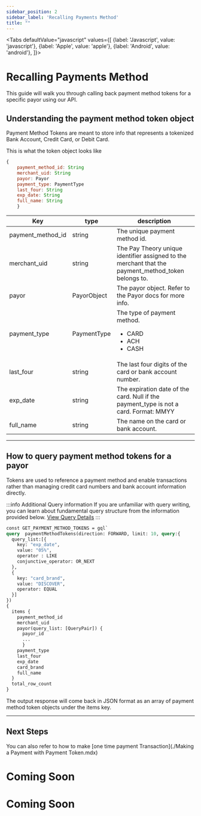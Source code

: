 ```yaml
---
sidebar_position: 2
sidebar_label: 'Recalling Payments Method'
title: ""
---
```




<Tabs
  defaultValue="javascript"
  values={[
    {label: 'Javascript', value: 'javascript'},
    {label: 'Apple', value: 'apple'},
    {label: 'Android', value: 'android'},
  ]}>
  <TabItem value="javascript">

# Recalling Payments Method
This guide will walk you through calling back payment method tokens for a specific payor using our API. 

## Understanding the payment method token object
Payment Method Tokens are meant to store info that represents a tokenized Bank Account, Credit Card, or Debit Card.

This is what the token object looks like
```jsx
{
    payment_method_id: String
    merchant_uid: String
    payor: Payor
    payment_type: PaymentType
    last_four: String
    exp_date: String
    full_name: String
    }

```

|Key                 |type             |description                                 |
|--------------------|-----------------|--------------------------------------------|     
|  payment_method_id | string          |The unique payment method id.|
|  merchant_uid      | string          |The Pay Theory unique identifier assigned to the merchant that the payment_method_token belongs to.|
| payor              |PayorObject      |The payor object. Refer to the Payor docs for more info.|
| payment_type       |PaymentType      | The type of payment method.<ul><li>CARD</li><li>ACH</li><li>CASH</li></ul>
|  last_four       | string      | The last four digits of the card or bank account number.|
|  exp_date   |string       |The expiration date of the card. Null if the payment_type is not a card. Format: MMYY|
|  full_name |string        |The name on the card or bank account.|

***

## How to query payment method tokens for a payor
Tokens are used to reference a payment method and enable transactions rather than managing credit card numbers and bank account information directly.

:::info Additional Query information
If you are unfamiliar with query writing, you can learn about fundamental query structure from the information provided below. 
<a href= "../../../tutorial-basics/API/QUERY" class="button button--primary button--md">View Query Details</a>
:::

```graphql
const GET_PAYMENT_METHOD_TOKENS = gql`
query  paymentMethodTokens(direction: FORWARD, limit: 10, query:{
  query_list:[{
    key: "exp_date",
    value: "05%",
    operator : LIKE
    conjunctive_operator: OR_NEXT  
  },
  {
    key: "card_brand",
    value: "DISCOVER",
    operator: EQUAL
  }]
})
{
  items {
    payment_method_id
    merchant_uid
    payor(query_list: [QueryPair]) {
      payor_id
      ...
      }
    payment_type
    last_four
    exp_date
    card_brand
    full_name
  }
  total_row_count
}
```

The output response will come back in JSON format as an array of payment method token objects under the items key.

***

##  Next Steps 
You can also refer to how to make [one time payment Transaction](./Making a Payment with Payment Token.mdx)
</TabItem>

<TabItem value="apple">
  
  <h1 style={{marginTop: "24px"}}>Coming Soon</h1>
  </TabItem>
  <TabItem value="android">
  
   <h1 style={{marginTop: "24px"}}>Coming Soon</h1>
  </TabItem>

</Tabs>

